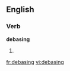 
==English==

===Verb===
'''debasing'''

# {{present participle of|[[debase]]}}

[[fr:debasing]]
[[vi:debasing]]